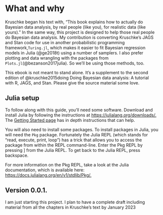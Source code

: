 # What and why {.unnumbered}

Kruschke began his text with, “This book explains how to actually do Bayesian data analysis, by real people (like you), for realistic data (like yours).” In the same way, this project is designed to help those real people do Bayesian data analysis. My contribution is converting Kruschke’s JAGS and Stan code for use in another probabilistic programming framework,`Turing.jl`, which makes it easier to fit Bayesian regression models in Julia (@ge2018t) using a number of samplers. I also prefer plotting and data wrangling with the packages from `Plots.jl`(@bezanson2017julia). So we’ll be using those methods, too.

This ebook is not meant to stand alone. It’s a supplement to the second edition of @kruschke2015doing Doing Bayesian data analysis: A tutorial with R, JAGS, and Stan. Please give the source material some love.

## Julia setup

To follow along with this guide, you’ll need some software. Download and install Julia by following the instructions at [https://julialang.org/downloads/.](https://julialang.org/downloads/) The [Getting Started page](https://docs.julialang.org/en/v1/manual/getting-started/) has in depth instructions that can help.

You will also need to install some packages. To install packages in Julia, you will need the `Pkg` package. Fortunately the Julia REPL (which stands for "read, execute, print, loop") has a trick that allows you to access the package from within the REPL command-line. Enter the Pkg REPL by pressing ] from the Julia REPL. To get back to the Julia REPL, press backspace. 

::: {.callout-note}
For more information on the Pkg REPL, take a look at the Julia documentation, which is available here: [https://docs.julialang.org/en/v1/stdlib/Pkg/.](https://docs.julialang.org/en/v1/stdlib/Pkg/)
:::


## Version 0.0.1.

I am just starting this project. I plan to have a complete draft including material from all the chapters in Kruschke’s text by January 2023